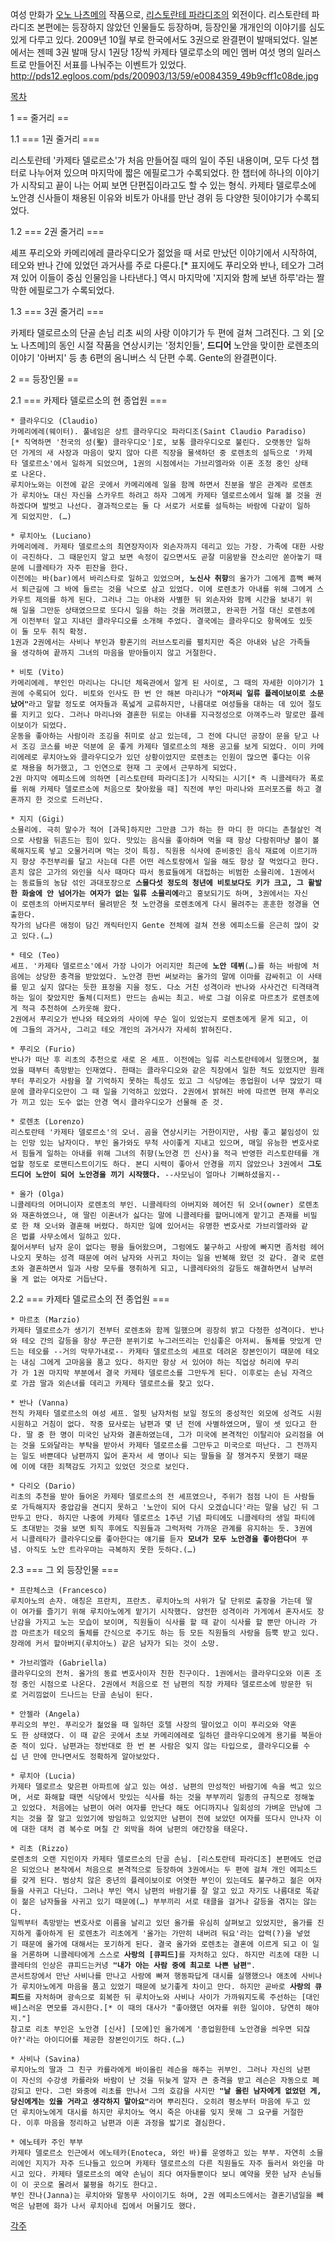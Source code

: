 여성 만화가 [[오노 나츠메]]의 작품으로, [[리스토란테 파라디조]]의 외전이다. 리스토란테 파라디조 본편에는 등장하지 않았던 인물들도 등장하며, 등장인물 개개인의 이야기를 심도있게 다루고 있다.
2009년 10월 부로 한국에서도 3권으로 완결편이 발매되었다. 일본에서는 젠떼 3권 발매 당시 1권당 1장씩 카제타 델로루소의 메인 멤버 여섯 명의 일러스트로 만들어진 서표를 나눠주는 이벤트가 있었다.
http://pds12.egloos.com/pds/200903/13/59/e0084359_49b9cff1c08de.jpg


[[목차]]

1 == 줄거리 ==

1.1 === 1권 줄거리 ===

리스토란테 '카제타 델로르소'가 처음 만들어질 때의 일이 주된 내용이며, 모두 다섯 챕터로 나누어져 있으며 마지막에 짧은 에필로그가 수록되었다. 한 챕터에 하나의 이야기가 시작되고 끝이 나는 어찌 보면 단편집이라고도 할 수 있는 형식. 카제타 델로루소에 노안경 신사들이 채용된 이유와 비토가 아내를 만난 경위 등 다양한 뒷이야기가 수록되었다.

1.2 === 2권 줄거리 ===

셰프 푸리오와 카메리에레 클라우디오가 젊었을 때 서로 만났던 이야기에서 시작하여, 테오와 반나 간에 있었던 과거사를 주로 다룬다.[* 표지에도 푸리오와 반나, 테오가 그려져 있어 이들이 중심 인물임을 나타낸다.] 역시 마지막에 '지지와 함께 보낸 하루'라는 짤막한 에필로그가 수록되었다.

1.3 === 3권 줄거리 ===

카제타 델로르소의 단골 손님 리초 씨의 사랑 이야기가 두 편에 걸쳐 그려진다. 그 외 [오노 나츠메]의 동인 시절 작품을 연상시키는 '정치인들', '''드디어''' 노안을 맞이한 로렌초의 이야기 '아버지' 등 총 6편의 옴니버스 식 단편 수록. Gente의 완결편이다.

2 == 등장인물 ==

2.1 === 카제타 델로르소의 현 종업원 ===

 * 클라우디오 (Claudio) 
 카메리에레(웨이터). 풀네임은 상트 클라우디오 파라디조(Saint Claudio Paradiso)[* 직역하면 '천국의 성(聖) 클라우디오']로, 보통 클라우디오로 불린다. 오랫동안 일하던 가게의 새 사장과 마음이 맞지 않아 다른 직장을 물색하던 중 로렌초의 설득으로 '카제타 델로르소'에서 일하게 되었으며, 1권의 시점에서는 가브리엘라와 이혼 조정 중인 상태로 나온다.
 루치아노와는 이전에 같은 곳에서 카메리에레 일을 함께 하면서 친분을 쌓은 관계라 로렌초가 루치아노 대신 자신을 스카우트 하려고 하자 그에게 카제타 델로르소에서 일해 볼 것을 권하겠다며 발벗고 나선다. 결과적으로는 둘 다 서로가 서로를 설득하는 바람에 다같이 일하게 되었지만. (…)

 * 루치아노 (Luciano)
 카메리에레. 카제타 델로르소의 최연장자이자 외손자까지 데리고 있는 가장. 가족에 대한 사랑이 극진하다. 그 때문인지 알고 보면 속정이 깊으면서도 곧잘 미움받을 잔소리만 쏟아놓기 때문에 니콜레타가 자주 핀잔을 한다.
 이전에는 바(bar)에서 바리스타로 일하고 있었으며, '''노신사 취향'''의 올가가 그에게 흠뻑 빠져서 퇴근길에 그 바에 들르는 것을 낙으로 삼고 있었다. 이에 로렌초가 아내를 위해 그에게 스카우트 제의를 하게 된다. 그러나 그는 아내와 사별한 뒤 외손자와 함께 시간을 보내기 위해 일을 그만둔 상태였으므로 또다시 일을 하는 것을 꺼려했고, 완곡한 거절 대신 로렌초에게 이전부터 알고 지내던 클라우디오를 소개해 주었다. 결국에는 클라우디오 항목에도 있듯이 둘 모두 취직 확정.
 1권과 2권에서는 사비나 부인과 황혼기의 러브스토리를 펼치지만 죽은 아내와 남은 가족들을 생각하여 끝까지 그녀의 마음을 받아들이지 않고 거절한다.

 * 비토 (Vito) 
 카메리에레. 부인인 마리나는 다니던 체육관에서 알게 된 사이로, 그 때의 자세한 이야기가 1권에 수록되어 있다. 비토와 인사도 한 번 안 해본 마리나가 '''"아저씨 일류 플레이보이로 소문났어"'''라고 말할 정도로 여자들과 폭넓게 교류하지만, 나름대로 여성들을 대하는 데 있어 절도를 지키고 있다. 그러나 마리나와 결혼한 뒤로는 아내를 지극정성으로 아껴주느라 말로만 플레이보이가 되었다.
 운동을 좋아하는 사람이라 조깅을 취미로 삼고 있는데, 그 전에 다니던 공장이 문을 닫고 나서 조깅 코스를 바꾼 덕분에 운 좋게 카제타 델로르소의 채용 공고를 보게 되었다. 이미 카메리에레로 루치아노와 클라우디오가 있던 상황이었지만 로렌초는 인원이 많으면 좋다는 이유로 채용을 허가했고, 그 인연으로 현재 그 곳에서 근무하게 되었다.
 2권 마지막 에피소드에 의하면 [리스토란테 파라디조]가 시작되는 시기[* 즉 니콜레타가 폭로를 위해 카제타 델로르소에 처음으로 찾아왔을 때] 직전에 부인 마리나와 프러포즈를 하고 결혼까지 한 것으로 드러난다.

 * 지지 (Gigi) 
 소믈리에. 극히 말수가 적어 [과묵]하지만 그만큼 그가 하는 한 마디 한 마디는 촌철살인 격으로 사람을 뒤흔드는 힘이 있다. 맛있는 음식을 좋아하며 먹을 때 항상 다람쥐마냥 볼이 볼록해지도록 넣고 오물거리며 먹는 것이 특징. 직원용 식사에 준비중인 음식 재료에 이르기까지 항상 주전부리를 달고 사는데 다른 어떤 레스토랑에서 일을 해도 항상 잘 먹었다고 한다.
 흔치 않은 고가의 와인을 식사 때마다 따서 동료들에게 대접하는 비범한 소믈리에. 1권에서는 동료들의 농담 섞인 과대포장으로 '''스물다섯 정도의 청년에 비토보다도 키가 크고, 그 활발한 화술에 안 넘어가는 여자가 없는 일류 소믈리에'''라고 홍보되기도 하며, 3권에서는 자신이 로렌초의 아버지로부터 물려받은 첫 노안경을 로렌초에게 다시 물려주는 훈훈한 정경을 연출한다.
 작가의 남다른 애정이 담긴 캐릭터인지 Gente 전체에 걸쳐 전용 에피소드를 은근히 많이 갖고 있다.(…)

 * 테오 (Teo) 
 셰프. '카제타 델로르소'에서 가장 나이가 어리지만 최근에 '''노안 데뷔'''(…)를 하는 바람에 처음에는 상당한 충격을 받았었다. 노안경 한번 써보라는 올가의 말에 이마를 감싸쥐고 이 사태를 믿고 싶지 않다는 듯한 표정을 지을 정도. 다소 거친 성격이라 반나와 사사건건 티격태격하는 일이 잦았지만 돌체(디저트) 만드는 솜씨는 최고. 바로 그걸 이유로 마르초가 로렌초에게 적극 추천하여 스카웃해 왔다.
 2권에서 푸리오가 반나와 테오와의 사이에 무슨 일이 있었는지 로렌초에게 묻게 되고, 이에 그들의 과거사, 그리고 테오 개인의 과거사가 자세히 밝혀진다.

 * 푸리오 (Furio)
 반나가 떠난 후 리초의 추천으로 새로 온 셰프. 이전에는 일류 리스토란테에서 일했으며, 젊었을 때부터 촉망받는 인재였다. 한때는 클라우디오와 같은 직장에서 일한 적도 있었지만 원래부터 푸리오가 사람을 잘 기억하지 못하는 특성도 있고 그 식당에는 종업원이 너무 많았기 때문에 클라우디오만이 그 때 일을 기억하고 있었다. 2권에서 밝혀진 바에 따르면 현재 푸리오가 끼고 있는 도수 없는 안경 역시 클라우디오가 선물해 준 것.
  
 * 로렌초 (Lorenzo) 
 리스토란테 '카제타 델로르소'의 오너. 곰을 연상시키는 거한이지만, 사람 좋고 붙임성이 있는 인망 있는 남자이다. 부인 올가와도 무척 사이좋게 지내고 있으며, 매일 유능한 변호사로서 힘들게 일하는 아내를 위해 그녀의 취향(노안경 낀 신사)을 적극 반영한 리스토란테를 개업할 정도로 로맨티스트이기도 하다. 본디 시력이 좋아서 안경을 끼지 않았으나 3권에서 '''그도 드디어 노안이 되어 노안경을 끼기 시작했다.''' --사모님이 얼마나 기뻐하셨을지--

 * 올가 (Olga) 
 니콜레타의 어머니이자 로렌초의 부인. 니콜레타의 아버지와 헤어진 뒤 오너(owner) 로렌초와 재혼하였으나, 애 딸린 이혼녀가 싫다는 말에 니콜레타를 할머니에게 맡기고 존재를 비밀로 한 채 오너와 결혼해 버렸다. 하지만 일에 있어서는 유명한 변호사로 가브리엘라와 같은 법률 사무소에서 일하고 있다.
 젊어서부터 남자 운이 없다는 평을 들어왔으며, 그럼에도 불구하고 사랑에 빠지면 좀처럼 헤어나오지 못하는 성격 때문에 여러 남자와 사귀고 차이는 일을 반복해 왔던 것 같다. 결국 로렌초와 결혼하면서 일과 사랑 모두를 쟁취하게 되고, 니콜레타와의 갈등도 해결하면서 남부러울 게 없는 여자로 거듭난다.

2.2 === 카제타 델로르소의 전 종업원 ===

 * 마르초 (Marzio)
 카제타 델로르소가 생기기 전부터 로렌초와 함께 일했으며 굉장히 밝고 다정한 성격이다. 반나와 테오 간의 갈등을 항상 푸근한 분위기로 누그러뜨리는 인심좋은 아저씨. 돌체를 맛있게 만드는 테오를 --거의 막무가내로-- 카제타 델로르소의 셰프로 데려온 장본인이기 때문에 테오는 내심 그에게 고마움을 품고 있다. 하지만 항상 서 있어야 하는 직업상 허리에 무리가 가 1권 마지막 부분에서 결국 카제타 델로르소를 그만두게 된다. 이후로는 손님 자격으로 가끔 딸과 외손녀를 데리고 카제타 델로르소를 찾고 있다.

 * 반나 (Vanna)
 전직 카제타 델로르소의 여성 셰프. 얼핏 남자처럼 보일 정도의 중성적인 외모에 성격도 시원시원하고 거침이 없다. 작중 묘사로는 남편과 몇 년 전에 사별하였으며, 딸이 셋 있다고 한다. 딸 중 한 명이 미국인 남자와 결혼하였는데, 그가 미국에 본격적인 이탈리아 요리점을 여는 것을 도와달라는 부탁을 받아서 카제타 델로르소를 그만두고 미국으로 떠난다. 그 전까지는 일도 바쁜데다 남편까지 잃어 혼자서 세 명이나 되는 딸들을 잘 챙겨주지 못했기 때문에 이에 대한 죄책감도 가지고 있었던 것으로 보인다.

 * 다리오 (Dario)
 리초의 추천을 받아 들어온 카제타 델로르소의 전 셰프였으나, 주위가 점점 나이 든 사람들로 가득해지자 중압감을 견디지 못하고 '노안이 되어 다시 오겠습니다'라는 말을 남긴 뒤 그만두고 만다. 하지만 나중에 카제타 델로르소 1주년 기념 파티에도 니콜레타의 생일 파티에도 초대받는 것을 보면 퇴직 후에도 직원들과 그럭저럭 가까운 관계를 유지하는 듯. 3권에서 니콜레타가 클라우디오를 좋아한다는 얘기를 듣자 '''모녀가 모두 노안경을 좋아한다'''며 푸념. 아직도 노안 트라우마는 극복하지 못한 듯하다.(…)

2.3 === 그 외 등장인물 ===

 * 프란체스코 (Francesco)
 루치아노의 손자. 애칭은 프란치, 프란츠. 루치아노의 사위가 달 단위로 출장을 가는데 딸이 여가를 즐기기 위해 루치아노에게 맡기기 시작했다. 얌전한 성격이라 가게에서 혼자서도 장난감을 가지고 노는 모습이 보이며, 직원들이 식사를 할 때 같이 식사를 할 뿐만 아니라 가끔 마르초가 테오의 돌체를 간식으로 주기도 하는 등 모든 직원들의 사랑을 듬뿍 받고 있다.
 장래에 커서 할아버지(루치아노) 같은 남자가 되는 것이 소망.

 * 가브리엘라 (Gabriella)
 클라우디오의 전처. 올가의 동료 변호사이자 친한 친구이다. 1권에서는 클라우디오와 이혼 조정 중인 시점으로 나온다. 2권에서 처음으로 전 남편의 직장 카제타 델로르소에 방문한 뒤로 거리낌없이 드나드는 단골 손님이 된다. 

 * 안젤라 (Angela)
 푸리오의 부인. 푸리오가 젊었을 때 일하던 호텔 사장의 딸이었고 이미 푸리오와 약혼도 한 상태였다. 이 때 같은 곳에서 초보 카메리에레로 일하던 클라우디오에게 용기를 북돋아준 적이 있다. 남편과는 정반대로 한 번 본 사람은 잊지 않는 타입으로, 클라우디오를 수십 년 만에 만나면서도 정확하게 알아보았다.

 * 루치아 (Lucia)
 카제타 델로르소 맞은편 아파트에 살고 있는 여성. 남편의 만성적인 바람기에 속을 썩고 있으며, 서로 화해할 때면 식당에서 맛있는 식사를 하는 것을 부부끼리 일종의 규칙으로 정해놓고 있었다. 처음에는 남편이 여러 여자를 만난다 해도 어디까지나 일회성의 가벼운 만남에 그치는 것을 잘 알고 있었기에 방임하고 있었지만 남편이 전에 보았던 여자를 또다시 만나자 이에 대한 대처 겸 복수로 며칠 간 외박을 하여 남편의 애간장을 태운다.

 * 리초 (Rizzo)
 로렌초의 오랜 지인이자 카제타 델로르소의 단골 손님. [리스토란테 파라디조] 본편에도 언급은 되었으나 본작에서 처음으로 본격적으로 등장하여 3권에서는 두 편에 걸쳐 개인 에피소드를 갖게 된다. 범상치 않은 중년의 플레이보이로 어엿한 부인이 있는데도 불구하고 젊은 여자들을 사귀고 다닌다. 그러나 부인 역시 남편의 바람기를 잘 알고 있고 자기도 나름대로 똑같이 젊은 남자들을 사귀고 있기 때문에(…) 부부끼리 서로 태클을 걸거나 갈등을 겪지는 않는다.
 일찍부터 촉망받는 변호사로 이름을 날리고 있던 올가를 유심히 살펴보고 있었지만, 올가를 진지하게 좋아하게 된 로렌초가 리초에게 '올가는 가만히 내버려 둬요'라는 압력(?)을 넣었기 때문에 올가에 대해서는 포기하게 된다. 결국 올가와 로렌초는 결혼에 이르게 되고 이 일을 거론하며 니콜레타에게 스스로 '''사랑의 [큐피드]'''를 자처하고 있다. 하지만 리초에 대한 니콜레타의 인상은 큐피드는커녕 '''"내가 아는 사람 중에 최고로 나쁜 남편"'''.
 콘서트장에서 만난 사비나를 만나고 사랑에 빠져 행동파답게 대시를 실행했으나 애초에 사비나가 루치아노에게 마음을 품고 있었기 때문에 보기좋게 차이고 만다. 하지만 곧바로 '''사랑의 큐피드'''를 자처하며 광속으로 회복한 뒤 루치아노와 사비나 사이가 가까워지도록 주선하는 [대인배]스러운 면모를 과시한다.[* 이 때의 대사가 "좋아했던 여자를 위한 일이야. 당연히 해야지."]
 참고로 리초 부인은 노안경 [신사] [모에]인 올가에게 '종업원한테 노안경을 씌우면 되잖아?'라는 아이디어를 제공한 장본인이기도 하다.(…)

 * 사비나 (Savina)
 루치아노의 딸과 그 친구 카를라에게 바이올린 레슨을 해주는 귀부인. 그러나 자신의 남편이 자신의 수강생 카를라와 바람이 난 것을 뒤늦게 알자 큰 충격을 받고 레슨은 자동으로 폐강되고 만다. 그런 와중에 리초를 만나서 그의 호감을 사지만 '''"날 울린 남자에게 없었던 게, 당신에게는 있을 거라고 생각하지 말아요"'''라며 뿌리친다. 오히려 평소부터 마음에 두고 있던 루치아노에게 대시를 하지만 루치아노 역시 죽은 아내를 잊지 못해 그 요구를 거절한다. 이후 마음을 정리하고 남편과 이혼 과정을 밟기로 결심한다.

 * 에노테카 주인 부부
 카제타 델로르소 인근에서 에노테카(Enoteca, 와인 바)를 운영하고 있는 부부. 자연히 소믈리에인 지지가 자주 드나들고 있으며 카제타 델로르소의 다른 직원들도 자주 들러서 와인을 마시고 있다. 카제타 델로르소의 예약 손님이 죄다 여자들뿐이다 보니 예약을 못한 남자 손님들이 이 곳으로 몰려서 불평을 하기도 한다고.
 부인 잔나(Janna)는 루치아와 말동무 사이이기도 하며, 2권 에피소드에서는 결혼기념일을 빼먹은 남편에 화가 나서 루치아네 집에서 머물기도 했다.

[[각주]]
